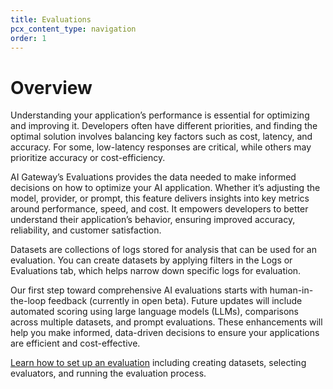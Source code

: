 ```yaml
---
title: Evaluations
pcx_content_type: navigation
order: 1
---
```


# Overview

Understanding your application’s performance is essential for optimizing and improving it. Developers often have different priorities, and finding the optimal solution involves balancing key factors such as cost, latency, and accuracy. For some, low-latency responses are critical, while others may prioritize accuracy or cost-efficiency.

AI Gateway’s Evaluations provides the data needed to make informed decisions on how to optimize your AI application. Whether it’s adjusting the model, provider, or prompt, this feature delivers insights into key metrics around performance, speed, and cost. It empowers developers to better understand their application’s behavior, ensuring improved accuracy, reliability, and customer satisfaction.

Datasets are collections of logs stored for analysis that can be used for an evaluation. You can create datasets by applying filters in the Logs or Evaluations tab, which helps narrow down specific logs for evaluation.

Our first step toward comprehensive AI evaluations starts with human-in-the-loop feedback (currently in open beta). Future updates will include automated scoring using large language models (LLMs), comparisons across multiple datasets, and prompt evaluations. These enhancements will help you make informed, data-driven decisions to ensure your applications are efficient and cost-effective.

[Learn how to set up an evaluation](https://developers.cloudflare.com/ai-gateway/observability/evaluations/set-up-evaluations/) including creating datasets, selecting evaluators, and running the evaluation process.
